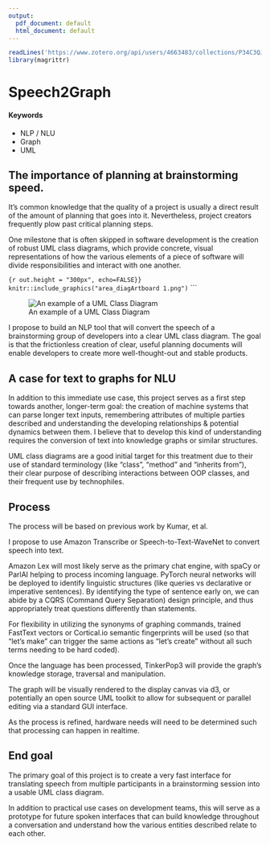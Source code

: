```yaml
---
output:
  pdf_document: default
  html_document: default
---
```

```r
readLines('https://www.zotero.org/api/users/4663483/collections/P34C3QJQ/items/top?limit=25&format=bibtex&key=EUKxuNES1nO0pWpsDWVd6mJS&v=1') %>% writeLines('references.bib')
library(magrittr)
```

# Speech2Graph {#diagramming-at-the-speed-of-speech}

#### Keywords {-}

- NLP / NLU
- Graph
- UML

## The importance of planning at brainstorming speed.

It’s common knowledge that the quality of a project is usually a direct result of the amount of planning that goes into it. Nevertheless, project creators frequently plow past critical planning steps.

One milestone that is often skipped in software development is the creation of robust UML class diagrams, which provide concrete, visual representations of how the various elements of a piece of software will divide responsibilities and interact with one another.

```{r out.height = "300px", echo=FALSE}}
knitr::include_graphics("area_diagArtboard 1.png")
```
```


![An example of a UML Class Diagram](https://www.uml-diagrams.org/examples/class-diagram-example-hasp-licensing-domain.png)

I propose to build an NLP tool that will convert the speech of a brainstorming group of developers into a clear UML class diagram. The goal is that the frictionless creation of clear, useful planning documents will enable developers to create more well-thought-out and stable products.

## A case for text to graphs for NLU

In addition to this immediate use case, this project serves as a first step towards another, longer-term goal: the creation of machine systems that can parse longer text inputs, remembering attributes of multiple parties described and understanding the developing relationships & potential dynamics between them. I believe that to develop this kind of understanding requires the conversion of text into knowledge graphs or similar structures.

UML class diagrams are a good initial target for this treatment due to their use of standard terminology (like "class", "method" and "inherits from"), their clear purpose of describing interactions between OOP classes, and their frequent use by technophiles.

## Process

The process will be based on previous work by Kumar, et al.\cite{KumarKnowledgeGraphbased2017e}

I propose to use Amazon Transcribe or Speech-to-Text-WaveNet to convert speech into text.

Amazon Lex will most likely serve as the primary chat engine, with spaCy or ParlAI helping to process incoming language. PyTorch neural networks will be deployed to identify linguistic structures (like queries vs declarative or imperative sentences). By identifying the type of sentence early on, we can abide by a CQRS (Command Query Separation) design principle, and thus appropriately treat questions differently than statements.

For flexibility in utilizing the synonyms of graphing commands, trained FastText vectors or Cortical.io semantic fingerprints will be used (so that "let's make" can trigger the same actions as "let's create" without all such terms needing to be hard coded).

Once the language has been processed, TinkerPop3 will provide the graph's knowledge storage, traversal and manipulation.

The graph will be visually rendered to the display canvas via d3, or potentially an open source UML toolkit to allow for subsequent or parallel editing via a standard GUI interface.

As the process is refined, hardware needs will need to be determined such that processing can happen in realtime.

## End goal

The primary goal of this project is to create a very fast interface for translating speech from multiple participants in a brainstorming session into a usable UML class diagram.

In addition to practical use cases on development teams, this will serve as a prototype for future spoken interfaces that can build knowledge throughout a conversation and understand how the various entities described relate to each other.